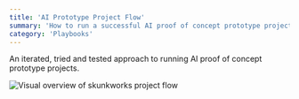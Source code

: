 ```yaml
---
title: 'AI Prototype Project Flow'
summary: 'How to run a successful AI proof of concept prototype project'
category: 'Playbooks'
---
```


An iterated, tried and tested approach to running AI proof of concept prototype projects.

![Visual overview of skunkworks project flow](images/skunkworks-project-flow.svg)